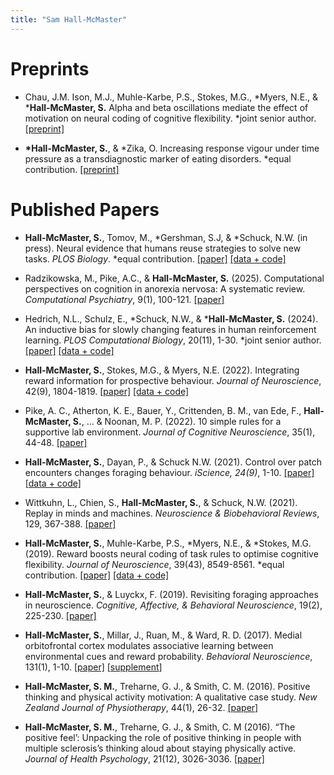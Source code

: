 ```yaml
---
title: "Sam Hall-McMaster"
---
```


# Preprints
- Chau, J.M. Ison, M.J., Muhle-Karbe, P.S., Stokes, M.G., \*Myers, N.E., & \***Hall-McMaster, S.** Alpha and beta oscillations mediate the effect of motivation on neural coding of cognitive flexibility. \*joint senior author. [[preprint]](https://www.biorxiv.org/content/10.1101/2025.03.11.642697v1)

- **\*Hall-McMaster, S.**, & \*Zika, O. Increasing response vigour under time pressure as a transdiagnostic marker of eating disorders. *equal contribution. [[preprint]](https://osf.io/preprints/psyarxiv/kzwda?view_only=)

# Published Papers
- **Hall-McMaster, S.**, Tomov, M., \*Gershman, S.J, & \*Schuck, N.W. (in press). Neural evidence that humans reuse strategies to solve new tasks. *PLOS Biology*. \*equal contribution. [[paper]](assets/files/publications/Hall-McMaster_etal_PB_2025.pdf) [[data + code]](https://gin.g-node.org/sam.hall-mcmaster)

- Radzikowska, M., Pike, A.C., & **Hall-McMaster, S.** (2025). Computational perspectives on cognition in anorexia nervosa: A systematic review. *Computational Psychiatry*, 9(1), 100-121. [[paper]](assets/files/publications/Radzikowska_etal_CP_2025.pdf) 

- Hedrich, N.L., Schulz, E., \*Schuck, N.W., & \***Hall-McMaster, S.** (2024). An inductive bias for slowly changing features in human reinforcement learning. *PLOS Computational Biology*, 20(11), 1-30. \*joint senior author. [[paper]](assets/files/publications/Hedrich_etal_PCB_2024.pdf) [[data + code]](https://github.com/noahedrich/slow_prior/tree/main)

- **Hall-McMaster, S.**, Stokes, M.G., & Myers, N.E. (2022). Integrating reward information for prospective behaviour. *Journal of Neuroscience*, 42(9), 1804-1819. [[paper]](assets/files/publications/Hall-McMaster_etal_JNeuro_2022.pdf) [[data + code]](https://osf.io/vwd3k/)

- Pike, A. C., Atherton, K. E., Bauer, Y., Crittenden, B. M., van Ede, F., **Hall-McMaster, S.**, ... & Noonan, M. P. (2022). 10 simple rules for a supportive lab environment. *Journal of Cognitive Neuroscience*, 35(1), 44-48. [[paper]](assets/files/publications/Pike_etal_JCogNeuro_2022.pdf)

- **Hall-McMaster, S.**, Dayan, P., & Schuck N.W. (2021). Control over patch encounters changes foraging behaviour. *iScience, 24(9)*, 1-10. [[paper]](assets/files/publications/Hall-McMaster_etal_iScience_2021.pdf) [[data + code]](https://osf.io/c4trj/)

- Wittkuhn, L., Chien, S., **Hall-McMaster, S.**, & Schuck, N.W. (2021). Replay in minds and machines. *Neuroscience & Biobehavioral Reviews*, 129, 367-388. [[paper]](assets/files/publications/Wittkuhn_etal_NBBR_2021.pdf)

- **Hall-McMaster, S.**, Muhle-Karbe, P.S., \*Myers, N.E., & \*Stokes, M.G. (2019). Reward boosts neural coding of task rules to optimise cognitive flexibility. *Journal of Neuroscience*, 39(43), 8549-8561. \*equal contribution. [[paper]](assets/files/publications/Hall-McMaster_etal_JNeuro_2019.pdf) [[data + code]](https://osf.io/kuzye/)

- **Hall-McMaster, S.**, & Luyckx, F. (2019). Revisiting foraging approaches in neuroscience. *Cognitive, Affective, & Behavioral Neuroscience*, 19(2), 225-230. [[paper]](assets/files/publications/Hall-McMaster_Luyckx_CABN_2019.pdf)

- **Hall-McMaster, S.**, Millar, J., Ruan, M., & Ward, R. D. (2017). Medial orbitofrontal cortex modulates associative learning between environmental cues and reward probability. *Behavioral Neuroscience*, 131(1), 1-10. [[paper]](assets/files/publications/Hall-McMaster_etal_BNeuro_2017.pdf) [[supplement](assets/files/publications/Hall-McMaster_etal_BNeuro_2017_SI.docx)]

- **Hall-McMaster, S. M.**, Treharne, G. J., & Smith, C. M. (2016). Positive thinking and physical activity motivation: A qualitative case study. *New Zealand Journal of Physiotherapy*, 44(1), 26-32. [[paper]](assets/files/publications/Hall-McMaster_etal_NZJP_2016.pdf)

- **Hall-McMaster, S. M.**, Treharne, G. J., & Smith, C. M (2016). “The positive feel’: Unpacking the role of positive thinking in people with multiple sclerosis’s thinking aloud about staying physically active. *Journal of Health Psychology*, 21(12), 3026-3036. [[paper]](assets/files/publications/Hall-McMaster_etal_JHP_2016.pdf)

